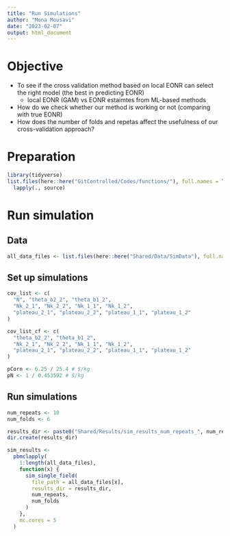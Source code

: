```yaml
---
title: "Run Simulations"
author: "Mona Mousavi"
date: "2023-02-07"
output: html_document
---
```


# Objective 

+ To see if the cross validation method based on local EONR can select the right model (the best in predicting EONR)
  - local EONR (GAM) vs EONR estaimtes from ML-based methods
+ How do we check whether our method is working or not (comparing with true EONR) 
+ How does the number of folds and repetas affect the usefulness of our cross-validation approach?

# Preparation

```r
library(tidyverse)
list.files(here::here("GitControlled/Codes/functions/"), full.names = TRUE) %>%
  lapply(., source)
```

# Run simulation

## Data

```r
all_data_files <- list.files(here::here("Shared/Data/SimData"), full.names = TRUE)
```

## Set up simulations

```r
cov_list <- c(
  "N", "theta_b2_2", "theta_b1_2",
  "Nk_2_1", "Nk_2_2", "Nk_1_1", "Nk_1_2",
  "plateau_2_1", "plateau_2_2", "plateau_1_1", "plateau_1_2"
)

cov_list_cf <- c(
  "theta_b2_2", "theta_b1_2",
  "Nk_2_1", "Nk_2_2", "Nk_1_1", "Nk_1_2",
  "plateau_2_1", "plateau_2_2", "plateau_1_1", "plateau_1_2"
)

pCorn <- 6.25 / 25.4 # $/kg
pN <- 1 / 0.453592 # $/kg
```

## Run simulations
```r
num_repeats <- 10
num_folds <- 6

results_dir <- paste0("Shared/Results/sim_results_num_repeats_", num_repeats, "_num_folds_", num_folds)
dir.create(results_dir)

sim_results <-
  pbmclapply(
    1:length(all_data_files),
    function(x) {
      sim_single_field(
        file_path = all_data_files[x],
        results_dir = results_dir,
        num_repeats,
        num_folds
      )
    },
    mc.cores = 5
  )
```

